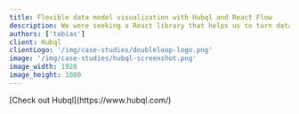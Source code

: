 ```yaml
---
title: Flexible data model visualization with Hubql and React Flow
description: We were seeking a React library that helps us to turn data models into visualization without spending too much time building abstractions and interactive elements. To save time in development we opted for a stable, mature and feature-rich library that we can extend with custom rendering options.
authors: ['tobias']
client: Hubql
clientLogo: '/img/case-studies/doubleloop-logo.png'
image: '/img/case-studies/hubql-screenshot.png'
image_width: 1920
image_height: 1080
---
```



<CaseStudyLayout>

<QandA
  className="mt-16"
  question="Can you briefly describe Hubql?"
  answer="Hubql is a collaboration platform for building and visualizing data schemas together."
/>

<QandA
  question="Why did you decide to use React Flow?"
  answer="We were seeking a React library that helps us to turn data models into visualizations without spending too much time building abstractions and interactive elements. To save time in development we opted for a stable, mature and feature-rich library that we can extend with custom rendering options."
/>

<QandA
  question="How are you currently using the library?"
  answer="We use React Flow to transform data models such as JSON or Prisma into diagrams or graphs. We pass AST (abstract syntax tree) data to React Flow to generate nodes and edges based on data relationships. These are then rendered with custom nodes in a table-like UI for easier understanding."
/>

<QandA
  question="What's something in React Flow that has been particularly useful?"
  answer="Mainly the events to control drag and click behaviours of nodes are very useful to extend functionality. Also the rendering of custom nodes gives very high flexibility in the user interface for rich user experiences and branding."
/>

<QandA
  question="Have you had any issues along the way?"
  answer="We have actually not faced any issues other than performance problems from our side that could be solved by optimizing our React code. React Flow itself is very stable and gives great performance out of the box."
/>

<QandA
  question="How have the features of your React Flow subscription helped you so far?"
  answer="There was a Pro example that matched our use case. This saved us implementation time on the auto-layout and grouping features, which were key to us. It is also great to get direct support from the React Flow team and to give back to the maintainers directly."
/>

<div className="text-lg text-pink-600">
  [Check out Hubql](https://www.hubql.com/)
</div>

</CaseStudyLayout>
